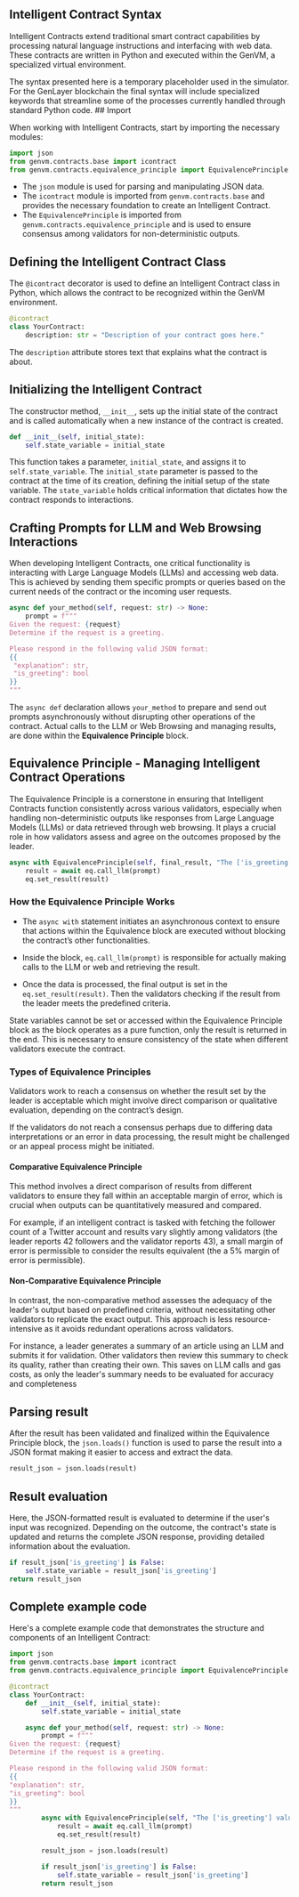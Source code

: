 ## Intelligent Contract Syntax

Intelligent Contracts extend traditional smart contract capabilities by processing natural language instructions and interfacing with web data. These contracts are written in Python and executed within the GenVM, a specialized virtual environment.


<Callout emoji="👾">
  The syntax presented here is a temporary placeholder used in the simulator. For the GenLayer blockchain the final syntax will include specialized keywords that streamline some of the processes currently handled through standard Python code.
</Callout>
## Import

When working with Intelligent Contracts, start by importing the necessary modules:

```python copy
import json
from genvm.contracts.base import icontract
from genvm.contracts.equivalence_principle import EquivalencePrinciple
```

- The `json` module is used for parsing and manipulating JSON data.
- The `icontract` module is imported from `genvm.contracts.base` and provides the necessary foundation to create an Intelligent Contract.
- The `EquivalencePrinciple` is imported from `genvm.contracts.equivalence_principle` and is used to ensure consensus among validators for non-deterministic outputs.

## Defining the Intelligent Contract Class
The `@icontract` decorator is used to define an Intelligent Contract class in Python, which allows the contract to be recognized within the GenVM environment. 

```python copy
@icontract
class YourContract:
    description: str = "Description of your contract goes here."
```
The `description` attribute stores text that explains what the contract is about.

## Initializing the Intelligent Contract

The constructor method, `__init__`, sets up the initial state of the contract and is called automatically when a new instance of the contract is created.

```python copy
def __init__(self, initial_state):
    self.state_variable = initial_state
```
This function takes a parameter, `initial_state`, and assigns it to `self.state_variable`. The `initial_state` parameter is passed to the contract at the time of its creation, defining the initial setup of the state variable. The `state_variable` holds critical information that dictates how the contract responds to interactions.

## Crafting Prompts for LLM and Web Browsing Interactions

When developing Intelligent Contracts, one critical functionality is interacting with Large Language Models (LLMs) and accessing web data. This is achieved by sending them specific prompts or queries based on the current needs of the contract or the incoming user requests.

```python copy
async def your_method(self, request: str) -> None:
    prompt = f"""
Given the request: {request}
Determine if the request is a greeting.

Please respond in the following valid JSON format:
{{
 "explanation": str,
 "is_greeting": bool
}}
"""
```

The `async def` declaration allows `your_method` to prepare and send out prompts asynchronously without disrupting other operations of the contract. Actual calls to the LLM or Web Browsing and managing results, are done within the **Equivalence Principle** block.

## Equivalence Principle - Managing Intelligent Contract Operations

The Equivalence Principle is a cornerstone in ensuring that Intelligent Contracts function consistently across various validators, especially when handling non-deterministic outputs like responses from Large Language Models (LLMs) or data retrieved through web browsing. It plays a crucial role in how validators assess and agree on the outcomes proposed by the leader.

```python copy
async with EquivalencePrinciple(self, final_result, "The ['is_greeting'] value must be the same across all validators") as eq:
    result = await eq.call_llm(prompt)
    eq.set_result(result)
```

### How the Equivalence Principle Works

- The `async with` statement initiates an asynchronous context to ensure that actions within the Equivalence block are executed without blocking the contract’s other functionalities.

- Inside the block, `eq.call_llm(prompt)` is responsible for actually making calls to the LLM or web and retrieving the result.

- Once the data is processed, the final output is set in the `eq.set_result(result)`. Then the validators checking if the result from the leader meets the predefined criteria.

<Callout type="info" emoji="ℹ️">
  State variables cannot be set or accessed within the Equivalence Principle block as the block operates as a pure function, only the result is returned in the end. This is necessary to ensure consistency of the state when different validators execute the contract.
</Callout>

### Types of Equivalence Principles
Validators work to reach a consensus on whether the result set by the leader is acceptable which might involve direct comparison or qualitative evaluation, depending on the contract’s design. 

If the validators do not reach a consensus perhaps due to differing data interpretations or an error in data processing, the result might be challenged or an appeal process might be initiated.

#### Comparative Equivalence Principle

This method involves a direct comparison of results from different validators to ensure they fall within an acceptable margin of error, which is crucial when outputs can be quantitatively measured and compared. 

For example, if an intelligent contract is tasked with fetching the follower count of a Twitter account and results vary slightly among validators (the leader reports 42 followers and the validator reports 43), a small margin of error is permissible to consider the results equivalent (the a 5% margin of error is permissible).

#### Non-Comparative Equivalence Principle

In contrast, the non-comparative method assesses the adequacy of the leader's output based on predefined criteria, without necessitating other validators to replicate the exact output. This approach is less resource-intensive as it avoids redundant operations across validators. 

For instance, a leader generates a summary of an article using an LLM and submits it for validation. Other validators then review this summary to check its quality, rather than creating their own. This saves on LLM calls and gas costs, as only the leader's summary needs to be evaluated for accuracy and completeness

## Parsing result
After the result has been validated and finalized within the Equivalence Principle block, the  `json.loads()` function is used to parse the result into a JSON format making it easier to access and extract the data.

```python copy
result_json = json.loads(result)
```

## Result evaluation
Here, the JSON-formatted result is evaluated to determine if the user's input was recognized. Depending on the outcome, the contract's state is updated and returns the complete JSON response, providing detailed information about the evaluation.

```python copy
if result_json['is_greeting'] is False:
    self.state_variable = result_json['is_greeting']
return result_json
```

## Complete example code

Here's a complete example code that demonstrates the structure and components of an Intelligent Contract:

```python copy
import json
from genvm.contracts.base import icontract
from genvm.contracts.equivalence_principle import EquivalencePrinciple

@icontract
class YourContract:
    def __init__(self, initial_state):
        self.state_variable = initial_state

    async def your_method(self, request: str) -> None:
        prompt = f"""
Given the request: {request}
Determine if the request is a greeting.

Please respond in the following valid JSON format:
{{
"explanation": str,
"is_greeting": bool
}}
"""
        async with EquivalencePrinciple(self, "The ['is_greeting'] value must be the same across all validators") as eq:
            result = await eq.call_llm(prompt)
            eq.set_result(result)

        result_json = json.loads(result)

        if result_json['is_greeting'] is False:
            self.state_variable = result_json['is_greeting']
        return result_json
```

